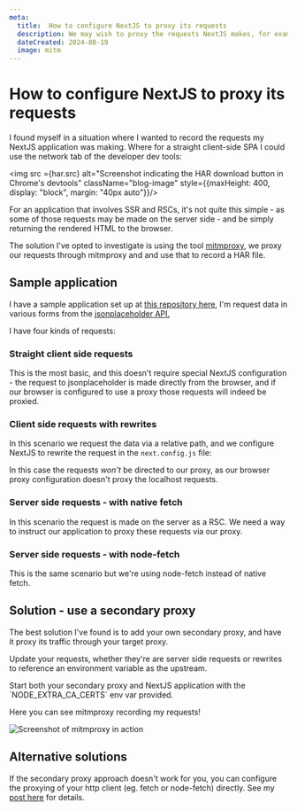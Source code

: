 ```yaml
---
meta:
  title:  How to configure NextJS to proxy its requests 
  description: We may wish to proxy the requests NextJS makes, for example through a tool like mitmproxy in order to analyse traffic or generate test data 
  dateCreated: 2024-08-19
  image: mitm
---
```



# How to configure NextJS to proxy its requests 

I found myself in a situation where I wanted to record the requests my NextJS application was making. Where for a straight client-side SPA I could use the network tab of the developer dev tools: 

<img src ={har.src} alt="Screenshot indicating the HAR download button in Chrome's devtools" className="blog-image" style={{maxHeight: 400, display: "block", margin: "40px auto"}}/>

For an application that involves SSR and RSCs, it's not quite this simple - as some of those requests may be made on the server side - and be simply returning the rendered HTML to the browser. 

The solution I've opted to investigate is using the tool [mitmproxy](https://mitmproxy.org/), we proxy our requests through mitmproxy and and use that to record a HAR file. 

## Sample application 

I have a sample application set up at [this repository here](https://github.com/dwjohnston/nextjs-proxying), I'm request data in various forms from the [jsonplaceholder API.](https://jsonplaceholder.typicode.com/) 

I have four kinds of requests: 

### Straight client side requests 
<GithubPermalinkRsc permalink="https://github.com/dwjohnston/nextjs-proxying/blob/a7349693e1a8bd6e8d29800be64755062f86a070/src/components/ComponentFetch.tsx#L1-L15"/>

This is the most basic, and this doesn't require special NextJS configuration - the request to jsonplaceholder is made directly from the browser, and if our browser is configured to use a proxy those requests will indeed be proxied. 


### Client side requests with rewrites 

<GithubPermalinkRsc permalink="https://github.com/dwjohnston/nextjs-proxying/blob/a7349693e1a8bd6e8d29800be64755062f86a070/src/components/ComponentFetchRelative.tsx#L1-L13"/>

In this scenario we request the data via a relative path, and we configure NextJS to rewrite the request in the `next.config.js` file: 

<GithubPermalinkRsc permalink="https://github.com/dwjohnston/nextjs-proxying/blob/a7349693e1a8bd6e8d29800be64755062f86a070/next.config.mjs#L7-L16"/>

In this case the requests _won't_ be directed to our proxy, as our browser proxy configuration doesn't proxy the localhost requests. 

### Server side requests - with native fetch

<GithubPermalinkRsc permalink="https://github.com/dwjohnston/nextjs-proxying/blob/a7349693e1a8bd6e8d29800be64755062f86a070/src/app/page3/page.tsx#L5-L16"/>

In this scenario the request is made on the server as a RSC. We need a way to instruct our application to proxy these requests via our proxy. 

### Server side requests - with node-fetch

<GithubPermalinkRsc permalink="https://github.com/dwjohnston/nextjs-proxying/blob/0bb4f13f98c2b5a6c51cac59669736f1a5f982ed/src/app/page6/page.tsx#L1-L15"/>

This is the same scenario but we're using node-fetch instead of native fetch. 

## Solution - use a secondary proxy

The best solution I've found is to add your own secondary proxy, and have it proxy its traffic through your target proxy. 

<GithubPermalinkRsc permalink="https://github.com/dwjohnston/nextjs-proxying/blob/4f6ce764a0c02ff574c8c988bf22d08d2ea32cdf/src/app/page3/page.tsx#L2-L3"/>

Update your requests, whether they're are server side requests or rewrites to reference an environment variable as the upstream. 

<GithubPermalinkRsc permalink="https://github.com/dwjohnston/nextjs-proxying/blob/4f6ce764a0c02ff574c8c988bf22d08d2ea32cdf/src/app/page3/page.tsx#L2-L3"/>
Start both your secondary proxy and NextJS application with the `NODE_EXTRA_CA_CERTS` env var provided. 

<GithubPermalinkRsc permalink="https://github.com/dwjohnston/nextjs-proxying/blob/4f6ce764a0c02ff574c8c988bf22d08d2ea32cdf/package.json#L7-L8"/>

Here you can see mitmproxy recording my requests!

<img src ={mitm.src} alt="Screenshot of mitmproxy in action" className="blog-image"/>

## Alternative solutions

If the secondary proxy approach doesn't work for you, you can configure the proxying of your http client (eg. fetch or node-fetch) directly. See my [post here](./an_overview_of_configuring_proxy_behaviour_for_node_apps) for details. 
